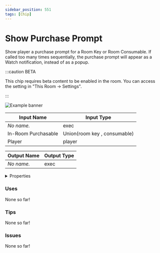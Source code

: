 ```yaml
---
sidebar_position: 551
tags: [Chip]
---
```


# Show Purchase Prompt

Show player a purchase prompt for a Room Key or Room Consumable. If called too many times sequentially, the purchase prompt will appear as a Watch notification, instead of as a popup.

:::caution BETA

This chip requires beta content to be enabled in the room. You can access the setting in "This Room -> Settings".

:::

![Example banner](./assets/7a8d9550-41fa-42a3-8d52-0fc7e6ac3213.svg)

| Input Name | Input Type |
|-----------|-----------|
| *No name.* | exec |
| In-Room Purchasable | Union(room key , consumable) |
| Player | player |

| Output Name | Output Type |
|-----------|-----------|
| *No name.* | exec |


<details>
  <summary>Properties</summary>
  <div>
    <div>
    <table>
      <thead>
        <tr>
          <th>Is beta required?</th>
          <th>✅</th>
        </tr>
        <tr>
          <th>Is this chip a trolling risk?</th>
          <th>❌</th>
        </tr>
        <tr>
          <th>Chip UUID</th>
          <th>7a8d9550-41fa-42a3-8d52-0fc7e6ac3213</th>
        </tr>
      </thead>
    </table>
    </div>
  </div>
</details>

### Uses

None so far!

### Tips

None so far!

### Issues

None so far!